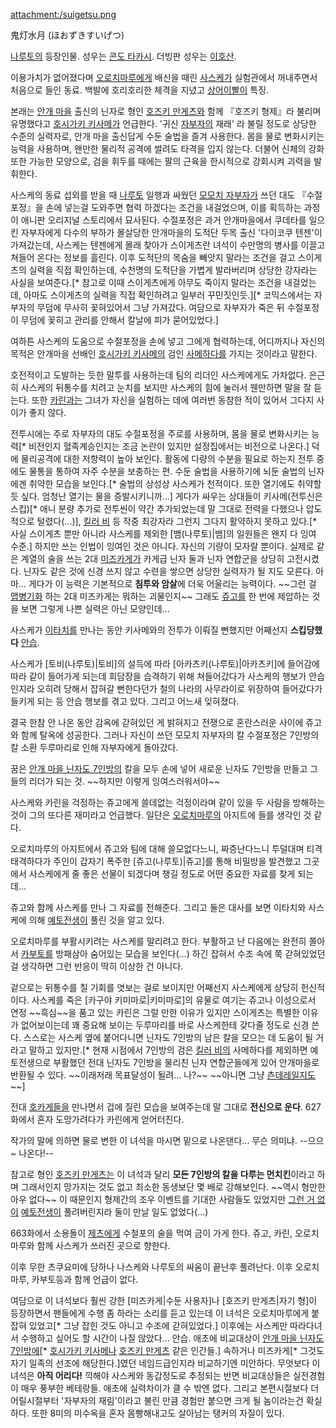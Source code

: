 attachment:/suigetsu.png

鬼灯水月 (ほおずきすいげつ)

[[나루토]]의 등장인물. 성우는 [[콘도 타카시]]. 더빙판 성우는 [[이호산]].

이용가치가 없어졌다며 [[오로치마루(나루토)|오로치마루]]에게 배신을 때린 [[우치하 사스케|사스케]]가 실험관에서 꺼내주면서 처음으로 들인 동료. 백발에 호리호리한 체격을 지녔고 [[상어이빨]]이 특징. 

본래는 [[안개 마을]] 출신의 닌자로 형인 [[호즈키 만게츠]]와 함께 『호즈키 형제』라 불리며 유명했다고 [[호시가키 키사메]]가 언급한다. '귀신 [[모모치 자부자|자부자]]의 재래' 라 불릴 정도로 상당한 수준의 실력자로, 안개 마을 출신답게 수둔 술법을 즐겨 사용한다. 몸을 물로 변화시키는 능력을 사용하며, 왠만한 물리적 공격에 썰려도 타격을 입지 않는다. 더불어 신체의 강화 또한 가능한 모양으로, 검을 휘두를 때에는 팔의 근육을 한시적으로 강회시켜 괴력을 발휘한다.

사스케의 동료 섭외를 받을 때 [[우즈마키 나루토|나루토]] 일행과 싸웠던 [[모모치 자부자]]가 쓰던 대도 『수절포정』을 손에 넣는걸 도와주면 협력 하겠다는 조건을 내걸었으며, 이를 획득하는 과정이 애니판 오리지널 스토리에서 묘사된다. 수절포정은 과거 안개마을에서 쿠데타를 일으킨 자부자에게 다수의 부하가 몰살당한 안개마을의 도적단 두목 출신 '다이코쿠 텐젠'이 가져갔는데, 사스케는 텐젠에게 몰래 찾아가 스이게츠란 녀석이 수만명의 병사를 이끌고 쳐들어 온다는 정보를 흘린다. 이후 도적단의 목숨을 빼앗지 말라는 조건을 걸고 스이게츠의 실력을 직접 확인하는데, 수천명의 도적단을 가볍게 발라버리며 상당한 강자라는 사실을 보여준다.[* 참고로 이때 스이게츠에게 아무도 죽이지 말라는 조건을 내걸었는데, 아마도 스이게츠의 실력을 직접 확인하려고 일부러 꾸민짓인듯.][* 코믹스에서는 자부자의 무덤에 무사히 꽃혀있어서 그냥 가져갔다. 여담으로 자부자가 죽은 뒤 수절포정이 무덤에 꽃히고 관리를 안해서 칼날에 피가 묻어있었다.]

여하튼 사스케의 도움으로 수절포정을 손에 넣고 그에게 협력하는데, 어디까지나 자신의 목적은 안개마을 선배인 [[호시가키 키사메]]의 검인 [[사메하다]]를 가지는 것이라고 말한다. 

호전적이고 도발하는 듯한 말투를 사용하는데 팀의 리더인 사스케에게도 가차없다. 은근히 사스케의 뒤통수를 치려고 눈치를 보지만 사스케의 힘에 눌러서 웬만하면 말을 잘 듣는다. 또한 [[우즈마키 카린|카린]]과는 그녀가 자신을 실험하는 데에 여러번 동참한 적이 있어서 그다지 사이가 좋지 않다.

전투시에는 주로 자부자의 대도 수절포정을 주로를 사용하며, 몸을 물로 변화시키는 능력[* 비전인지 혈족계승인지는 조금 논란이 있지만 설정집에서는 비전으로 나온다.] 덕에 물리공격에 대한 저항력이 높아 보인다. 활동에 다량의 수분을 필요로 하는지 전투 중에도 물통을 통하여 자주 수분을 보충하는 편. 수둔 술법을 사용하기에 뇌둔 술법의 닌자에겐 취약한 모습을 보인다.[* 술법의 상성상 사스케가 천적이다. 또한 열기에도 취약할 듯 싶다. 엄청난 열기는 물을 증발시키니까...] 게다가 싸우는 상대들이 키사메(전투신은 스킵)[* 애니 분량 추가로 전투씬이 약간 추가되었는데 말 그대로 전력을 다했으나 압도적으로 털렸다(...)], [[킬러 비]] 등 작중 최강자라 그런지 그다지 활약하지 못하고 있다.[* 사실 스이게츠 뿐만 아니라 사스케를 제외한 [뱀(나루토)|뱀]의 일원들은 왠지 다 잉여 수준.] 하지만 쓰는 인법이 잉여인 것은 아니다. 자신의 기량이 모자랄 뿐이다. 실제로 같은 계열의 술을 쓰는 2대 [[미즈카게]]가 카게급 닌자 둘과 닌자 연합군을 상당히 고전시켰다. 닌자도 같은 것에 신경 쓰지 않고 수련을 쌓으면 상당한 실력자가 될 지도 모른다. 아마... 게다가 이 능력은 기본적으로 '''침투와 암살'''에 더욱 어울리는 능력이다. ~~그런 걸 [[맵병기]]화 하는 2대 미즈카게는 뭐하는 괴물인지~~ 그래도 [[쥬고(나루토)|쥬고]]를 한 번에 제압하는 것을 보면 그렇게 나쁜 실력은 아닌 모양인데...

사스케가 [[우치하 이타치|이타치]]를 만나는 동안 키사메와의 전투가 이뤄질 뻔했지만 어째선지 '''스킵당했다''' [[안습]].

사스케가 [토비(나루토)|토비]의 설득에 따라 [아카츠키(나루토)|아카츠키]에 들어감에 따라 같이 들어가게 되는데 회담장을 습격하기 위해 쳐들어갔다가 사스케의 행보가 안습인지라 오히려 당해서 잡혀갈 뻔한다던가 철의 나라의 사무라이로 위장하여 들어갔다가 들키게 되는 등 안습 행보를 겪고 있다. 그리고 어느새 잊혀졌다.

결국 한참 안 나온 동안 감옥에 갇혀있던 게 밝혀지고 전쟁으로 혼란스러운 사이에 쥬고와 함께 탈옥에 성공한다. 그러나 자신이 쓰던 모모치 자부자의 칼 수절포정은 7인방의 칼 소환 두루마리로 인해 자부자에게 돌아갔다.

꿈은 [[안개 마을 닌자도 7인방]]의 칼을 모두 손에 넣어 새로운 닌자도 7인방을 만들고 그들의 리더가 되는 것. ~~하지만 이렇게 잉여스러워서야~~

사스케와 카린을 걱정하는 쥬고에게 쓸데없는 걱정이라며 같이 있을 두 사람을 방해하는 것이 그의 또다른 재미라고 언급했다. 일단은 [[오로치마루(나루토)|오로치마루]]의 아지트에 들를 생각인 것 같다. 

오로치마루의 아지트에서 쥬고와 팀에 대해 쓸모없다느니, 짜증난다느니 투덜대며 티격태격하다가 주인이 갑자기 폭주한 [쥬고(나루토)|쥬고]를 통해 비밀방을 발견했고 그곳에서 사스케에게 줄 좋은 선물이 되겠다며 챙길 정도로 어떤 중요한 자료를 찾게 되는데...

쥬고와 함께 사스케를 만나 그 자료를 전해준다. 그리고 둘은 대사를 보면 이타치와 사스케에 의해 [[예토전생]]이 풀린 것을 알고 있다.

오로치마루를 부활시키려는 사스케를 말리려고 한다. 부활하고 난 다음에는 완전히 쫄아서 [[야쿠시 카부토|카부토]]를 방패삼아 숨어있는 모습을 보인다(...) 하긴 잡혀서 수조 속에 쭉 갇혀있었던 걸 생각하면 그런 반응이 딱히 이상한 건 아니다.

겉으로는 뒤통수를 칠 기회를 엿보는 걸로 보이지만 어째선지 사스케에게 상당히 헌신적이다. 사스케를 죽은 [카구야 키미마로|키미마로]의 유물로 여기는 쥬고나 이성으로서 연정 ~~흑심~~을 품고 있는 카린은 그럴 만한 이유가 있지만 스이게츠는 특별한 이유가 없어보이는데 꽤 중요해 보이는 두루마리를 바로 사스케한테 갖다줄 정도로 신경 쓴다. 스스로는 사스케 옆에 붙어다니면 닌자도 7인방의 남은 칼을 모으는 데 도움이 될 거라고 말하고 있지만.[* 현재 시점에서 7인방의 검은 [[킬러 비]]의 사메하다를 제외하면 예토전생으로 부활했던 전대 닌자도 7인방을 물리친 닌자 연합군들에게 있어 안개마을로 반환될 수 있다. ~~이래저래 목표달성이 될려... 나?~~ ~~아니면 그냥 [[츤데레]]일지도~~]

전대 [[호카게]]들을 만나면서 겁에 질린 모습을 보여주는데 말 그대로 '''전신으로 운다'''. 627화에서 혼자 도망가려다가 카린에게 얻어터진다.

작가의 말에 의하면 물로 변한 이 녀석을 마시면 밑으로 나온댄다... 무슨 의미냐. --으으~ 나온다!--

참고로 형인 [[호즈키 만게츠]]는 이 녀석과 달리 '''모든 7인방의 칼을 다루는 먼치킨'''이라고 하며 그래서인지 망가지는 것도 없고 최소한 동생보단 몇 배로 강해보인다. ~~역시 형만한 아우 없다~~ 이 때문인지 형제간의 조우 이벤트를 기대한 사람들도 있었지만 [[그런거 없다|그런 거 없이]] [[예토전생]]이 풀려버린지라 둘이 만날 일도 없었다(...)

663화에서 소용돌이 [[제츠(나루토)|제츠]]에게 수철포의 술을 먹여 금이 가게 한다. 쥬고, 카린, 오로치마루와 함께 사스케가 쓰러진 곳으로 향한다.

이후 무한 츠쿠요미에 당하나 나스케와 나루토의 싸움이 끝난후 풀려난다. 이후 오로치마루, 카부토등과 함께 언급이 없다.

여담으로 이 녀석보다 훨씬 강한 [미즈카게|수둔 사용자]나 [호즈키 만게츠|자기 형]이 등장하면서 팬들에게 수행 좀 하라는 소리를 듣고 있는데 이 녀석은 오로치마루에게 붙잡혀 있었고[* 그냥 잡힌 것도 아니고 수조에 갇혀있었다.] 이후에는 사스케만 따라다녀서 수행하고 싶어도 할 시간이 나질 않았다... 안습. 애초에 비교대상이 [[안개 마을 닌자도 7인방]]에[* [[호시가키 키사메]]나 [[호즈키 만게츠]] 같은 인간들.] 속하거나 미즈카게[* 그것도 자기 일족의 선조에 해당한다.]였던 네임드급인지라 비교하기엔 미안하다. 무엇보다 이 녀석은 '''아직 어리다!''' 끽해야 사스케와 동갑정도로 추정되는 반면 비교대상들은 실전경험이 매우 풍부한 베테랑들. 애초에 실력차이가 클 수 밖엔 없다. 그리고 본편시절보다 더 어릴시절부터 '자부자의 재림'이라고 불린 만큼 경험만 붙으면 크게 될 놈이라는건 확실하다. 또한 8미의 미수옥을 혼자 몸빵해내고도 살아남는 탱커의 자질이 있다.
